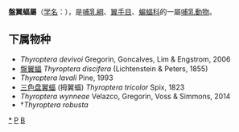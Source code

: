 {{Automatic taxobox
| name = Disc-winged bats
| image = Thyroptera discifera.jpg
| image_caption = Drawing of [[Peters's_disk-winged_bat|Peters's disk-winged bat]]
| display_parents = 2
| parent_authority = [[Gerrit_Smith_Miller|Miller]] 1907
| taxon = Thyroptera
| authority = [[Johann_Baptist_von_Spix|Spix]] 1823
| subdivision_ranks = 种
| subdivision = 见正文
| synonyms = 
''Hyonycteris'' Lichtenstein & Peters 1854
}}

'''盤翼蝠屬'''（[[学名|学名]]：{{lang|la|''Thyroptera''}}），是[[哺乳綱|哺乳綱]]、[[翼手目|翼手目]]、[[蝙蝠科|蝙蝠科]]的一屬[[哺乳動物|哺乳動物]]。

==下属物种==

* ''Thyroptera devivoi'' Gregorin, Goncalves, Lim & Engstrom, 2006
* [[盤翼蝠|盤翼蝠]] ''Thyroptera discifera'' (Lichtenstein & Peters, 1855)
* ''Thyroptera lavali'' Pine, 1993
* [[三色盘翼蝠|三色盘翼蝠]] (拇翼蝠) ''Thyroptera tricolor'' Spix, 1823
* ''Thyroptera wynneae'' Velazco, Gregorin, Voss & Simmons, 2014
* †''Thyroptera robusta''

{{taxonbar}}
[[Category:盤翼蝠屬|*]]
[[Category:盘翼蝠科|P]]
[[Category:1875年描述的分类群|B]]